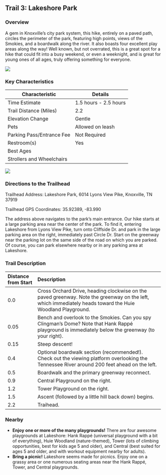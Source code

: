 ## Trail 3: Lakeshore Park

### Overview

A gem in Knoxville's city park system, this hike, entirely on a paved path, circles the perimeter of the park, featuring high points, views of the Smokies, and a boardwalk along the river. It also boasts four excellent play areas along the way! Well known, but not overrated, this is a great spot for a hike that could fit into a busy weekend, or even a weeknight, and is great for young ones of all ages, truly offering something for everyone.

![](img/trail-03-figure-01.jpg)

### Key Characteristics

| **Characteristic**        | **Details**           |
|---------------------------|-----------------------|
| Time Estimate             | 1.5 hours - 2.5 hours |
| Trail Distance (Miles)    | 2.2                   |
| Elevation Change          | Gentle                |
| Pets                      | Allowed on leash      |
| Parking Pass/Entrance Fee | Not Required          |
| Restroom(s)               | Yes                   |
| Best Ages                 |                       |
| Strollers and Wheelchairs |                       |

![](maps/trail-03-map.jpeg)

### Directions to the Trailhead

Trailhead Address: Lakeshore Park, 6014 Lyons View Pike, Knoxville, TN 37919

Trailhead GPS Coordinates: 35.92389, -83.990

The address above navigates to the park's main entrance. Our hike starts at a large parking area near the center of the park. To find it, entering Lakeshore from Lyons View Pike, turn onto Cliffside Dr. and park in the large parking area on the right, immediately past Circle Dr. Start on the greenway near the parking lot on the same side of the road on which you are parked. Of course, you can park elsewhere nearby or in any parking area at Lakeshore.

### Trail Description

| Distance from Start | Description                                                                                                                                               |
|:-------------|:---------------------------------------------------------|
| 0.0                 | Cross Orchard Drive, heading clockwise on the paved greenway. Note the greenway on the left, which immediately heads toward the Huie Woodland Playground. |
| 0.05                | Bench and overlook to the Smokies. Can you spy Clingman's Dome? Note that Hank Rappé playground is immediately below the greenway (to your right).        |
| 0.15                | Steep descent!                                                                                                                                            |
| 0.4                 | Optional boardwalk section (recommended!). Check out the viewing platform overlooking the Tennessee River around 200 feet ahead on the left.              |
| 0.5                 | Boardwalk and the primary greenway reconnect.                                                                                                             |
| 0.9                 | Central Playground on the right.                                                                                                                          |
| 1.2                 | Tower Playground on the right.                                                                                                                            |
| 1.5                 | Ascent (followed by a little hill back down) begins.                                                                                                      |
| 2.2                 | Traihead.                                                                                                                                                 |

### Nearby

-   **Enjoy one or more of the many playgrounds!** There are four awesome playgrounds at Lakeshore: Hank Rappé (universal playground with a bit of everything), Huie Woodland (nature-themed), Tower (lots of climbing opportunities, best for kids age 5 and older), and Central (best suited for ages 5 and older, and with workout equipment nearby for adults).
-   **Bring a picnic!** Lakeshore seems made for picnics. Enjoy one on a grassy area or one numerous seating areas near the Hank Rappé, Tower, and Central playgrounds.
